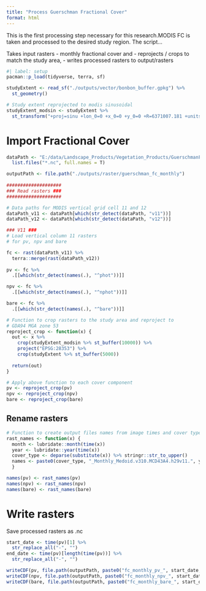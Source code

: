 ```yaml
---
title: "Process Guerschman Fractional Cover"
format: html
---
```


This is the first processing step necessary for this research.MODIS FC is taken and processed to the desired study region. The script...

Takes input rasters - monthly fractional cover and 
- reprojects / crops to match the study area, 
- writes processed rasters to output/rasters

```r
#| label: setup
pacman::p_load(tidyverse, terra, sf) 

studyExtent <- read_sf("./outputs/vector/bonbon_buffer.gpkg") %>% 
  st_geometry()

# Study extent reprojected to modis sinusoidal
studyExtent_modsin <- studyExtent %>% 
  st_transform("+proj=sinu +lon_0=0 +x_0=0 +y_0=0 +R=6371007.181 +units=m +no_defs")
```

# Import Fractional Cover

```r
dataPath <- "E:/data/Landscape_Products/Vegetation_Products/GuerschmanFC/Monthly" %>% 
  list.files("*.nc", full.names = T)

outputPath <- file.path("./outputs/raster/guerschman_fc_monthly")
 
####################
### Read rasters ###
####################

# Data paths for MODIS vertical grid cell 11 and 12
dataPath_v11 <- dataPath[which(str_detect(dataPath, "v11"))]
dataPath_v12 <- dataPath[which(str_detect(dataPath, "v12"))]

### V11 ###
# Load vertical column 11 rasters
# for pv, npv and bare

fc <- rast(dataPath_v11) %>%
  terra::merge(rast(dataPath_v12))
  
pv <- fc %>% 
  .[[which(str_detect(names(.), "^phot"))]]

npv <- fc %>% 
  .[[which(str_detect(names(.), "^nphot"))]]

bare <- fc %>% 
  .[[which(str_detect(names(.), "^bare"))]]

# Function to crop rasters to the study area and reproject to
# GDA94 MGA zone 53
reproject_crop <- function(x) {
  out <- x %>%
    crop(studyExtent_modsin %>% st_buffer(10000)) %>% 
    project("EPSG:28353") %>%
    crop(studyExtent %>% st_buffer(5000))
  
  return(out)
}

# Apply above function to each cover component
pv <- reproject_crop(pv)
npv <- reproject_crop(npv)
bare <- reproject_crop(bare)
```

## Rename rasters

```r
# Function to create output files names from image times and cover type
rast_names <- function(x) {
  month <- lubridate::month(time(x))
  year <- lubridate::year(time(x))
  cover_type <- deparse(substitute(x)) %>% stringr::str_to_upper()
  names <- paste0(cover_type, "_Monthly_Medoid.v310.MCD43A4.h29v11.", year ,".", month, ".006.tif" )
  }

names(pv) <- rast_names(pv)
names(npv) <- rast_names(npv)
names(bare) <- rast_names(bare)
```

# Write rasters

Save processed rasters as .nc

```r
start_date <- time(pv)[1] %>% 
  str_replace_all("-", "")
end_date <- time(pv)[length(time(pv))] %>% 
  str_replace_all("-", "")

writeCDF(pv, file.path(outputPath, paste0("fc_monthly_pv_", start_date, "_", end_date, ".nc")), varname = "guerschman_monthly_pv", compression = 6, overwrite = T)
writeCDF(npv, file.path(outputPath, paste0("fc_monthly_npv_", start_date, "_", end_date, ".nc")), varname = "guerschman_monthly_npv", compression = 6, overwrite = T)
writeCDF(bare, file.path(outputPath, paste0("fc_monthly_bare_", start_date, "_", end_date, ".nc")), varname = "guerschman_monthly_bare", compression = 6, overwrite = T)
```
